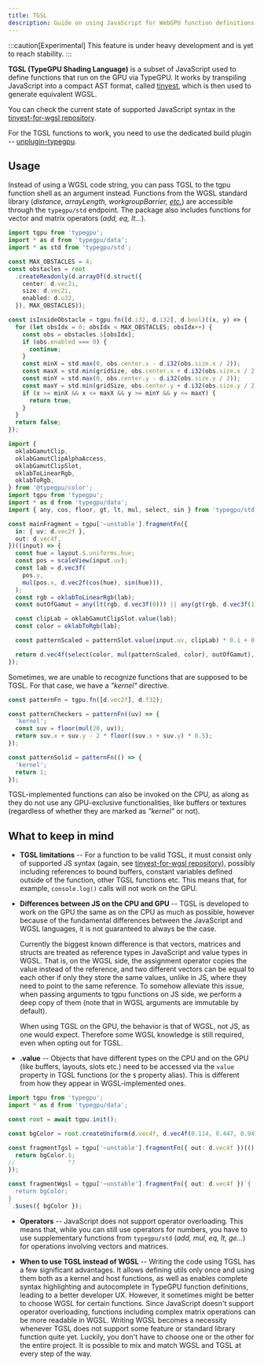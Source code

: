 ```yaml
---
title: TGSL
description: Guide on using JavaScript for WebGPU function definitions.
---
```


:::caution[Experimental]
This feature is under heavy development and is yet to reach stability.
:::

**TGSL (TypeGPU Shading Language)** is a subset of JavaScript used to define functions that run on the GPU via TypeGPU.
It works by transpiling JavaScript into a compact AST format, called [tinyest](https://www.npmjs.com/package/tinyest), 
which is then used to generate equivalent WGSL.

You can check the current state of supported JavaScript syntax in the [tinyest-for-wgsl repository](https://github.com/software-mansion/TypeGPU/blob/release/packages/tinyest-for-wgsl/src/parsers.ts).

For the TGSL functions to work, you need to use the dedicated build plugin -- [unplugin-typegpu](/TypeGPU/tooling/unplugin-typegpu).

## Usage

Instead of using a WGSL code string, you can pass TGSL to the tgpu function shell as an argument instead.
Functions from the WGSL standard library (*distance, arrayLength, workgroupBarrier, [etc.](https://github.com/software-mansion/TypeGPU/blob/release/packages/typegpu/src/std/index.ts)*) are accessible through the `typegpu/std` endpoint. 
The package also includes functions for vector and matrix operators (*add, eq, lt...*).

```ts
import tgpu from 'typegpu';
import * as d from 'typegpu/data';
import * as std from 'typegpu/std';

const MAX_OBSTACLES = 4;
const obstacles = root
  .createReadonly(d.arrayOf(d.struct({
    center: d.vec2i,
    size: d.vec2i,
    enabled: d.u32,
  }), MAX_OBSTACLES));

const isInsideObstacle = tgpu.fn([d.i32, d.i32], d.bool)((x, y) => {
  for (let obsIdx = 0; obsIdx < MAX_OBSTACLES; obsIdx++) {
    const obs = obstacles.$[obsIdx];
    if (obs.enabled === 0) {
      continue;
    }
    const minX = std.max(0, obs.center.x - d.i32(obs.size.x / 2));
    const maxX = std.min(gridSize, obs.center.x + d.i32(obs.size.x / 2));
    const minY = std.max(0, obs.center.y - d.i32(obs.size.y / 2));
    const maxY = std.min(gridSize, obs.center.y + d.i32(obs.size.y / 2));
    if (x >= minX && x <= maxX && y >= minY && y <= maxY) {
      return true;
    }
  }
  return false;
});
```

```ts
import {
  oklabGamutClip,
  oklabGamutClipAlphaAccess,
  oklabGamutClipSlot,
  oklabToLinearRgb,
  oklabToRgb,
} from '@typegpu/color';
import tgpu from 'typegpu';
import * as d from 'typegpu/data';
import { any, cos, floor, gt, lt, mul, select, sin } from 'typegpu/std';

const mainFragment = tgpu['~unstable'].fragmentFn({
  in: { uv: d.vec2f },
  out: d.vec4f,
})((input) => {
  const hue = layout.$.uniforms.hue;
  const pos = scaleView(input.uv);
  const lab = d.vec3f(
    pos.y,
    mul(pos.x, d.vec2f(cos(hue), sin(hue))),
  );
  const rgb = oklabToLinearRgb(lab);
  const outOfGamut = any(lt(rgb, d.vec3f(0))) || any(gt(rgb, d.vec3f(1)));

  const clipLab = oklabGamutClipSlot.value(lab);
  const color = oklabToRgb(lab);

  const patternScaled = patternSlot.value(input.uv, clipLab) * 0.1 + 0.9;

  return d.vec4f(select(color, mul(patternScaled, color), outOfGamut), 1);
});
```

Sometimes, we are unable to recognize functions that are supposed to be TGSL. For that case, we have a *"kernel"* directive.

```ts
const patternFn = tgpu.fn([d.vec2f], d.f32);

const patternCheckers = patternFn((uv) => {
  'kernel';
  const suv = floor(mul(20, uv));
  return suv.x + suv.y - 2 * floor((suv.x + suv.y) * 0.5);
});

const patternSolid = patternFn(() => {
  'kernel';
  return 1;
});
```

TGSL-implemented functions can also be invoked on the CPU, as along as they do not use any GPU-exclusive functionalities, like buffers or textures (regardless of whether they are marked as *"kernel"* or not).

## What to keep in mind

* **TGSL limitations** --
For a function to be valid TGSL, it must consist only of supported JS syntax (again, see [tinyest-for-wgsl repository](https://github.com/software-mansion/TypeGPU/blob/release/packages/tinyest-for-wgsl/src/parsers.ts)), possibly including references to bound buffers, constant variables defined outside of the function, other TGSL functions etc.
This means that, for example, `console.log()` calls will not work on the GPU.

* **Differences between JS on the CPU and GPU** --
TGSL is developed to work on the GPU the same as on the CPU as much as possible, 
however because of the fundamental differences between the JavaScript and WGSL languages, it is not guaranteed to always be the case.

    Currently the biggest known difference is that vectors, matrices and structs are treated as reference types in JavaScript and value types in WGSL.
That is, on the WGSL side, the assignment operator copies the value instead of the reference, and two different vectors can be equal to each other if only they store the same values, unlike in JS, where they need to point to the same reference. 
To somehow alleviate this issue, when passing arguments to tgpu functions on JS side, we perform a deep copy of them (note that in WGSL arguments are immutable by default). 

    When using TGSL on the GPU, the behavior is that of WGSL, not JS, as one would expect.
Therefore some WGSL knowledge is still required, even when opting out for TGSL.

* **.value** --
Objects that have different types on the CPU and on the GPU (like buffers, layouts, slots etc.) need to be accessed via the `value` property in TGSL functions (or the `$` property alias).
This is different from how they appear in WGSL-implemented ones.

```ts twoslash
import tgpu from 'typegpu';
import * as d from 'typegpu/data';

const root = await tgpu.init();

const bgColor = root.createUniform(d.vec4f, d.vec4f(0.114, 0.447, 0.941, 1));

const fragmentTgsl = tgpu['~unstable'].fragmentFn({ out: d.vec4f })(() => {
  return bgColor.$;
//               ^?
}); 

const fragmentWgsl = tgpu['~unstable'].fragmentFn({ out: d.vec4f })`{ 
  return bgColor; 
}
`.$uses({ bgColor });
```

* **Operators** --
JavaScript does not support operator overloading. 
This means that, while you can still use operators for numbers, 
you have to use supplementary functions from `typegpu/std` (*add, mul, eq, lt, ge...*) for operations involving vectors and matrices.

* **When to use TGSL instead of WGSL** --
Writing the code using TGSL has a few significant advantages. 
It allows defining utils only once and using them both as a kernel and host functions,
as well as enables complete syntax highlighting and autocomplete in TypeGPU function definitions, leading to a better developer UX.
However, it sometimes might be better to choose WGSL for certain functions. 
Since JavaScript doesn't support operator overloading, functions including complex matrix operations can be more readable in WGSL.
Writing WGSL becomes a necessity whenever TGSL does not support some feature or standard library function quite yet.
Luckily, you don't have to choose one or the other for the entire project. It is possible to mix and match WGSL and TGSL at every step of the way.
